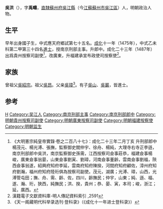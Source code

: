 {{Otheruses|other=名为吴洪的其他人物|吴洪}}
{{明清人物信息框
| 姓名 = 吳洪
| 原名 =
| 圖片名稱= 
| 圖片大小 = 220px
| 圖片說明 = 顾沅 辑《吳郡名賢圖傳贊》之 像
| 最高職務 = 福建承宣布政使司按察使
| 國家 = 大明
| 爵位 =
| 籍貫 = [[南直隸|直隸]][[蘇州府|蘇州府]][[吳江縣|吳江縣]]
| 族裔 = 漢族
| 旗籍 = 
| 字號 = 字禹疇
| 諡號 = 
| 出生日期 = [[正统_(年号)|正統]]十三年（1448年）
| 出生地點 = [[南直隸|直隸]][[吳江縣|吳江縣]]
| 逝世日期 = [[嘉靖|嘉靖]]四年（1525年）
| 逝世地點 = [[南直隸|直隸]][[吳江縣|吳江縣]]
| 墓葬 =
| 配偶 =
| 親屬 = （父）[[吳璋|吳璋]]<br>（子）[[吳山_(正德進士)|吳山]]、[[吳巖_(正德進士)|吳巖]]
| 出身 = 
*成化十一年乙未科進士出身
| 經歷 = 
| 著作 =
}}

'''吳洪'''（{{bd|1448年||1525年||Wu吳}}），字'''禹疇'''，[[南直隸|直隸]][[蘇州府|蘇州府]][[吳江縣|吳江縣]]（今[[江蘇|江蘇]][[蘇州市|蘇州市]][[吳江區|吳江區]]）人，明朝政治人物。

==生平==
早年出身國子生，中式應天府鄉試第七十五名。[[成化|成化]]十一年（1475年），中式乙未科第二甲第三十四名[[進士|進士]]，授南京刑部主事。升郎中。成化二十三年（1487年）出爲貴州按察司副使<ref>《大明憲宗純皇帝實錄·卷之二百八十七》：成化二十三年二月丁亥 升刑部郎中楊茂元、楊光溥、張撫，監察御史閻仲宇、徐舟、楊純，大理寺右寺正李遜，南京刑部郎中吳洪，南京監察御史孫需，江西按察司僉事莊恭，福建僉事楊峻，廣東僉事翁晏，山東僉事劉寅、劉璋，河南僉事董齡，雲南僉事劉福，陝西僉事翁遂，紹興府知府李延，雲南府知府陳揆，河間府知府顧佐，漳州府知府劉瀚，福州府知府陸珩俱為按察司副使。茂元，湖廣；光溥、璋，山西，光溥管屯田；撫、舟、需、齡、佐，四川，齡撫民；仲宇，山東；純、遜、福、遂、瀚、珩，狹西，純撫民；洪、揆，貴州；恭、晏、寅，本司；峻，浙江；延，廣西。</ref>，改廣東，升福建承宣布政使司按察使<ref>漢籍電子文獻資料庫-明人傳記資料索引 ,2591</ref>。

==家族==
曾祖父[[吳紹宗|吳紹宗]]。祖父[[吳昂|吳昂]]。父亲[[吳璋|吳璋]]<ref>《天一阁藏明代科举录选刊·登科录》（《成化十一年进士登科录》）</ref>。有子[[吳山_(正德進士)|吳山]]、[[吳巖_(正德進士)|吳巖]]，皆進士。

==参考==
{{reflist}}

{{成化十一年乙未科殿試金榜}}

{{Authority control}}

{{DEFAULTSORT:Wu吴}}
[[Category:吴姓|H]]
[[Category:吴江人|Category:吴江人]]
[[Category:南京刑部主事|Category:南京刑部主事]]
[[Category:南京刑部郎中|Category:南京刑部郎中]]
[[Category:明朝貴州按察司副使|Category:明朝貴州按察司副使]]
[[Category:明朝廣東按察司副使|Category:明朝廣東按察司副使]]
[[Category:明朝福建按察使|Category:明朝福建按察使]]
[[Category:明朝监生|Category:明朝监生]]